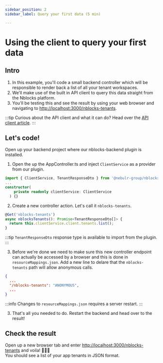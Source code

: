 ```yaml
---
sidebar_position: 2
sidebar_label: Query your first data (5 min)

---
```


# Using the client to query your first data


## Intro
1. In this example, you'll code a small backend controller which will be responsible to render back a list of all your tenant workspaces.
1. We'll make use of the built in API client to query this data straight from the Nblocks platform.
1. You'll be testing this and see the result by using your web browser and navigating to [http://localhost:3000/nblocks-tenants](http://localhost:3000/nblocks-tenants).

:::tip
Curious about the API client and what it can do? Head over the [API client article](../concepts/api-client).
:::

## Let's code!
Open up your backend project where our nblocks-backend plugin is installed.

<Tabs>
<TabItem value="nestjs" label="NestJS" default>

1. Open the up the AppController.ts and inject `ClientService` as a provider from our plugin.
```typescript title=src/app.controller.ts
import { ClientService, TenantResponseDto } from '@nebulr-group/nblocks-nestjs';
...
constructor(
    private readonly clientService: ClientService
  ) {}
```

2. Create a new controller action. Let's call it `nblocks-tenants`.
```typescript title=src/app.controller.ts
@Get('nblocks-tenants')
async nblocksTenants(): Promise<TenantResponseDto[]> {
  return this.clientService.client.tenants.list();
}
```

:::tip
`TenantResponseDto` response type is available to import from the plugin.
:::

3. Before we're done we need to make sure this new controller endpoint can actually be accessed by a browser and this is done in `resourceMappings.json`. 
Add a new line to delare that the `nblocks-tenants` path will allow anonymous calls.
```json title=nblocks/config/resourceMappings.json
{
  ...
  "/nblocks-tenants": "ANONYMOUS",
  ...
}
```
:::info
Changes to `resourceMappings.json` requires a server restart.
:::

3. That's all you needed to do. Restart the backend and head over to the result!

</TabItem>
</Tabs>

## Check the result
Open up a new browser tab and enter [http://localhost:3000/nblocks-tenants](http://localhost:3000/nblocks-tenants) and voila! 👨🏻‍🍳   
You should see a list of your app tenants in JSON format.